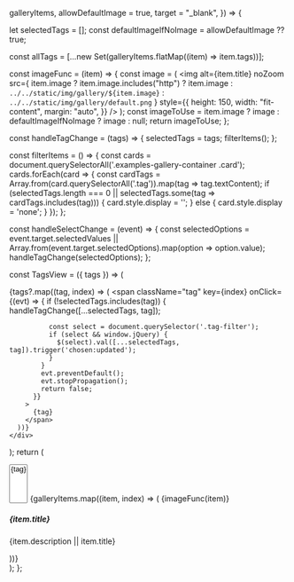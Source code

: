   galleryItems,
  allowDefaultImage = true,
  target = "_blank",
}) => {

  let selectedTags = [];
  const defaultImageIfNoImage = allowDefaultImage ?? true;

  const allTags = [...new Set(galleryItems.flatMap((item) => item.tags))];

  const imageFunc = (item) => {
    const image = (
      <img
        alt={item.title}
        noZoom
        src={
          item.image
            ? item.image.includes("http")
              ? item.image
              : `../../static/img/gallery/${item.image}`
            : `../../static/img/gallery/default.png`
        }
        style={{
          height: 150,
          width: "fit-content",
          margin: "auto",
        }}
      />
    );
    const imageToUse = item.image
      ? image
      : defaultImageIfNoImage
      ? image
      : null;
    return imageToUse;
  };

  const handleTagChange = (tags) => {
        selectedTags = tags;
        filterItems();
    };

  const filterItems = () => {
        const cards = document.querySelectorAll('.examples-gallery-container .card');
        cards.forEach(card => {
            const cardTags = Array.from(card.querySelectorAll('.tag')).map(tag => tag.textContent);
            if (selectedTags.length === 0 || selectedTags.some(tag => cardTags.includes(tag))) {
                card.style.display = '';
            } else {
                card.style.display = 'none';
            }
        });
    };

  const handleSelectChange = (event) => {
    const selectedOptions = event.target.selectedValues || Array.from(event.target.selectedOptions).map(option => option.value);
    handleTagChange(selectedOptions);
  };

  const TagsView = ({ tags }) => (
    <div className="tags-container">
      {tags?.map((tag, index) => (
        <span
          className="tag"
          key={index}
          onClick={(evt) => {
            if (!selectedTags.includes(tag)) {
              handleTagChange([...selectedTags, tag]);

              const select = document.querySelector('.tag-filter');
              if (select && window.jQuery) {
                $(select).val([...selectedTags, tag]).trigger('chosen:updated');
              }
            }
            evt.preventDefault();
            evt.stopPropagation();
            return false;
          }}
        >
          {tag}
        </span>
      ))}
    </div>
  );
  return (
    <div className="examples-gallery-container">
      <select
        multiple
        className="tag-filter"
        onChange={handleSelectChange}
        data-placeholder="Filter by tags"
      >
        {allTags.map(tag => (
          <option key={tag} value={tag}>
            {tag}
          </option>
        ))}
      </select>
      <CardGroup cols={3}>
        {galleryItems.map((item, index) => (
          <Card key={index}>
            {imageFunc(item)}
            <h5 className="card-title">{item.title}</h5>
            <p className="card-description">{item.description || item.title}</p>
            <TagsView tags={item.tags} />
          </Card>
        ))}
      </CardGroup>
    </div>
  );
};

